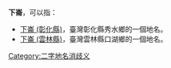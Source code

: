 '''下崙'''，可以指：
*[[下崙_(彰化縣)|下崙 (彰化縣)]]，臺灣彰化縣秀水鄉的一個地名。
*[[下崙_(雲林縣)|下崙 (雲林縣)]]，臺灣雲林縣口湖鄉的一個地名。
{{disambig}}
[[Category:二字地名消歧义|Category:二字地名消歧义]]